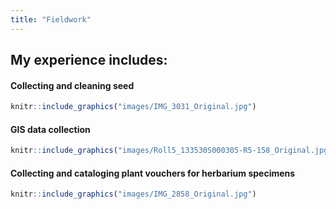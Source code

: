 ```yaml
---
title: "Fieldwork"
---
```


## My experience includes:

#### Collecting and cleaning seed 
```r
knitr::include_graphics("images/IMG_3031_Original.jpg")
```


#### GIS data collection
```r
knitr::include_graphics("images/Roll5_133530S000305-R5-158_Original.jpg")
```


#### Collecting and cataloging plant vouchers for herbarium specimens
```r
knitr::include_graphics("images/IMG_2858_Original.jpg")
```
